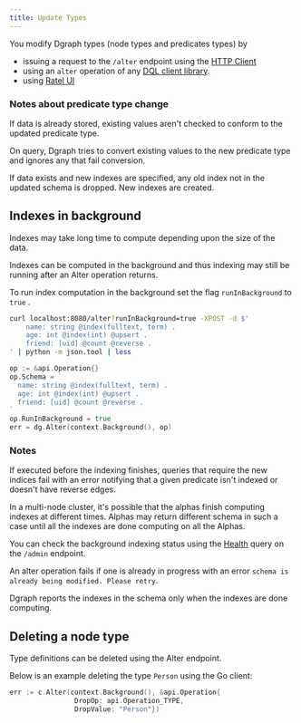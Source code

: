 ```yaml
---
title: Update Types
---
```



<DgraphWIP />

You modify Dgraph types (node types and predicates types) by

- issuing a request to the `/alter` endpoint using the
  [HTTP Client](/dgraph/http#alter-the-dql-schema)
- using an `alter` operation of any [DQL client library](/dgraph/sdks/overview).
- using [Ratel UI](/dgraph/ratel/schema)

### Notes about predicate type change

If data is already stored, existing values aren't checked to conform to the
updated predicate type.

On query, Dgraph tries to convert existing values to the new predicate type and
ignores any that fail conversion.

If data exists and new indexes are specified, any old index not in the updated
schema is dropped. New indexes are created.

## Indexes in background

Indexes may take long time to compute depending upon the size of the data.

Indexes can be computed in the background and thus indexing may still be running
after an Alter operation returns.

To run index computation in the background set the flag `runInBackground` to
`true` .

```sh
curl localhost:8080/alter?runInBackground=true -XPOST -d $'
    name: string @index(fulltext, term) .
    age: int @index(int) @upsert .
    friend: [uid] @count @reverse .
' | python -m json.tool | less
```

```go
op := &api.Operation{}
op.Schema = `
  name: string @index(fulltext, term) .
  age: int @index(int) @upsert .
  friend: [uid] @count @reverse .
`
op.RunInBackground = true
err = dg.Alter(context.Background(), op)
```

### Notes

If executed before the indexing finishes, queries that require the new indices
fail with an error notifying that a given predicate isn't indexed or doesn't
have reverse edges.

In a multi-node cluster, it's possible that the alphas finish computing indexes
at different times. Alphas may return different schema in such a case until all
the indexes are done computing on all the Alphas.

You can check the background indexing status using the
[Health](/dgraph/self-managed/dgraph-alpha#querying-health) query on the
`/admin` endpoint.

An alter operation fails if one is already in progress with an error
`schema is already being modified. Please retry`.

Dgraph reports the indexes in the schema only when the indexes are done
computing.

## Deleting a node type

Type definitions can be deleted using the Alter endpoint.

Below is an example deleting the type `Person` using the Go client:

```go
err := c.Alter(context.Background(), &api.Operation{
                DropOp: api.Operation_TYPE,
                DropValue: "Person"})
```
